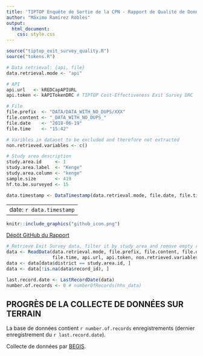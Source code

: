 ```yaml
---
title: 'TIPTOP Enquête de Sortie de la CPN - Rapport de Qualité de Données: RDC - KENGE'
author: "Máximo Ramírez Robles"
output: 
  html_document: 
    css: style.css
---
```

```r
source("tiptop_exit_survey_quality.R")
source("tokens.R")

# Data retrieval: {api, file}
data.retrieval.mode <- "api"

# API
api.url   <- kREDCapAPIURL
api.token <- kAPITokenDRC # TIPTOP Cost-Effectiveness Exit Survey DRC

# File
file.prefix  <- "DATA/DATA_WITH_NO_DUPS/XXX"
file.content <- "_DATA_WITH_NO_DUPS_"
file.date    <- "2018-06-19"
file.time    <- "15:42"

# Varibles in dataset to be excluded and therefore not extracted
non.retrieved.variables <- c()

# Study area description
study.area.id     <- 1
study.area.label  <- "Kenge"
study.area.column <- "kenge"
sample.size       <- 419
hf.to.be.surveyed <- 15

data.timestamp <- DataTimestamp(data.retrieval.mode, file.date, file.time)
```
---
date: `r data.timestamp`
---

```r
knitr::include_graphics("github_icon.png")
```
[Dépôt GitHub du Rapport](https://github.com/maxramirez84/r_tiptop_exit_survey_data_quality_report)

```r
# Retrieve Exit Survey data, filter it by study area and remove empty records
data <- ReadData(data.retrieval.mode, file.prefix, file.content, file.date, 
                 file.time, api.url, api.token, non.retrieved.variables)
data <- data[data$district == study.area.id, ]
data <- data[!is.na(data$record_id), ]

last.record.date <- LastRecordDate(data)
number.of.records <- 0 # numberOfRecords(hhs_data)
```

## PROGRÈS DE LA COLLECTE DE DONNÉES SUR TERRAIN

La base de données contient `r number.of.records` enregistrements (dernier 
enregistrement du `r last.record.date`).

Collecte de données par [BEGIS](http://www.begis-congo.net).